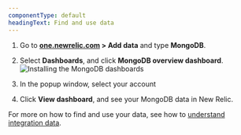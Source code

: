 ```yaml
---
componentType: default
headingText: Find and use data
---
```



1. Go to **[one.newrelic.com](https://one.newrelic.com) > Add data** and type **MongoDB**.
2. Select **Dashboards**, and click **MongoDB overview dashboard**.
<img
  title="Install the MongoDB dashboards"
  alt="Installing the MongoDB dashboards"
  src={infrastructureInstallMysqlDashboard}
/>

3. In the popup window, select your account
4. Click **View dashboard**, and see your MongoDB data in New Relic.

For more on how to find and use your data, see how to [understand integration data](/docs/infrastructure/integrations/find-use-infrastructure-integration-data).
